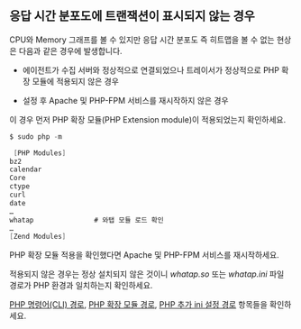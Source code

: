 ## 응답 시간 분포도에 트랜잭션이 표시되지 않는 경우
<!-- 응답 시간 분포도(히트맵) -> 응답 시간 분포도 즉 히트맵 -->

CPU와 Memory 그래프를 볼 수 있지만 응답 시간 분포도 즉 히트맵을 볼 수 없는 현상은 다음과 같은 경우에 발생합니다. 

* 에이전트가 수집 서버와 정상적으로 연결되었으나 트레이서가 정상적으로 PHP 확장 모듈에 적용되지 않은 경우

* 설정 후 Apache 및 PHP-FPM 서비스를 재시작하지 않은 경우

이 경우 먼저 PHP 확장 모듈(PHP Extension module)이 적용되었는지 확인하세요.

<!-- 
### PHP 확장 모듈 확인 
```bash
-->

```java title='PHP 확장 모듈 확인'
$ sudo php -m

 [PHP Modules]
bz2
calendar
Core
ctype
curl
date
…
whatap               # 와탭 모듈 로드 확인
…
[Zend Modules]
```

PHP 확장 모듈 적용을 확인했다면 Apache 및 PHP-FPM 서비스를 재시작하세요.

적용되지 않은 경우는 정상 설치되지 않은 것이니 *whatap.so* 또는 *whatap.ini* 파일 경로가 PHP 환경과 일치하는지 확인하세요.

[PHP 명령어(CLI) 경로](#-php-명령어cli-경로-확인), [PHP 확장 모듈 경로](#php-확장-모듈php-extension-module-경로-확인), [PHP 추가 ini 설정 경로](#php-추가-ini-설정-경로-확인) 항목들을 확인하세요.
<!-- 위 항목의 포함관계 검토 필요-->
